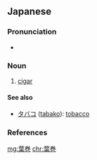 ==Japanese==
{{ja-kanjitab|は|ま|o2=き|yomi=k}}

===Pronunciation===
* {{ja-pron|yomi=k|はまき|acc=0|acc_ref=NHK}}

===Noun===
{{ja-noun|はまき}}

# [[cigar]]

====See also====
* [[タバコ]] ([[tabako]]): [[tobacco]]

===References===
<references/>

[[mg:葉巻]]
[[chr:葉巻]]